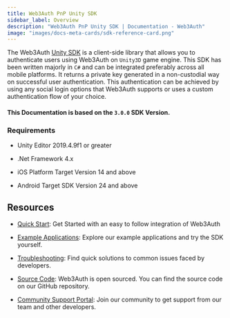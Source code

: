 ```yaml
---
title: Web3Auth PnP Unity SDK
sidebar_label: Overview
description: "Web3Auth PnP Unity SDK | Documentation - Web3Auth"
image: "images/docs-meta-cards/sdk-reference-card.png"
---
```


The Web3Auth [Unity SDK](https://github.com/Web3Auth/web3auth-unity-sdk) is a client-side library
that allows you to authenticate users using Web3Auth on `Unity3D` game engine. This SDK has been
written majorly in `C#` and can be integrated preferably across all mobile platforms. It returns a
private key generated in a non-custodial way on successful user authentication. This authentication
can be achieved by using any social login options that Web3Auth supports or uses a custom
authentication flow of your choice.

#### This Documentation is based on the `3.0.0` SDK Version.

### Requirements

- Unity Editor 2019.4.9f1 or greater

- .Net Framework 4.x

- iOS Platform Target Version 14 and above

- Android Target SDK Version 24 and above

## Resources

- [Quick Start](/quick-start?product=PNP&sdk=PNP_UNITY&framework=IOS&stepIndex=0): Get Started with
  an easy to follow integration of Web3Auth

- [Example Applications](/examples?product=Plug+and+Play&sdk=Plug+and+Play+Unity+SDK): Explore our
  example applications and try the SDK yourself.

- [Troubleshooting](/troubleshooting): Find quick solutions to common issues faced by developers.

- [Source Code](https://github.com/Web3Auth/web3auth-unity-sdk): Web3Auth is open sourced. You can
  find the source code on our GitHub repository.

- [Community Support Portal](https://web3auth.io/community/c/help-pnp/pnp-unity/20): Join our
  community to get support from our team and other developers.
